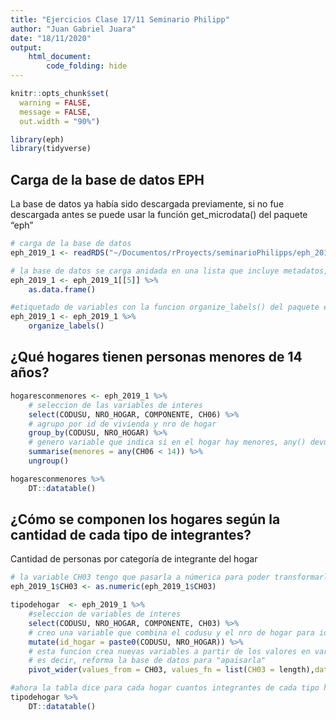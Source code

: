 ```yaml
---
title: "Ejercicios Clase 17/11 Seminario Philipp"
author: "Juan Gabriel Juara"
date: "18/11/2020"
output: 
    html_document:
        code_folding: hide
---
```


```r
knitr::opts_chunk$set(
  warning = FALSE,
  message = FALSE,
  out.width = "90%")

library(eph)
library(tidyverse)
```

## Carga de la base de datos EPH
La base de datos ya había sido descargada previamente, si no fue descargada antes se puede usar la función get_microdata() del paquete "eph"


```r

# carga de la base de datos
eph_2019_1 <- readRDS("~/Documentos/rProyects/seminarioPhilipps/eph_2019_1.RDS")

# la base de datos se carga anidada en una lista que incluye metadatos, para trabajar mas comodamente me quedo solo con la base.
eph_2019_1 <- eph_2019_1[[5]] %>% 
    as.data.frame()

#etiquetado de variables con la funcion organize_labels() del paquete eph
eph_2019_1 <- eph_2019_1 %>% 
    organize_labels()

```

## ¿Qué hogares tienen personas menores de 14 años?
```r
hogaresconmenores <- eph_2019_1 %>%
    # seleccion de las variables de interes
    select(CODUSU, NRO_HOGAR, COMPONENTE, CH06) %>% 
    # agrupo por id de vivienda y nro de hogar
    group_by(CODUSU, NRO_HOGAR) %>% 
    # genero variable que indica si en el hogar hay menores, any() devuelve TRUE si alguno de sus argumentos es TRUE
    summarise(menores = any(CH06 < 14)) %>% 
    ungroup()

hogaresconmenores %>% 
    DT::datatable()
```

## ¿Cómo se componen los hogares según la cantidad de cada tipo de integrantes?

Cantidad de personas por categoría de integrante del hogar
```r
# la variable CH03 tengo que pasarla a númerica para poder transformarla con pivot wider
eph_2019_1$CH03 <- as.numeric(eph_2019_1$CH03)

tipodehogar  <- eph_2019_1 %>%
    #seleccion de variables de interes
    select(CODUSU, NRO_HOGAR, COMPONENTE, CH03) %>% 
    # creo una variable que combina el codusu y el nro de hogar para identificar a cada hogar
    mutate(id_hogar = paste0(CODUSU, NRO_HOGAR)) %>% 
    # esta funcion crea nuevas variables a partir de los valores en variables anteriores
    # es decir, reforma la base de datos para "apaisarla"
    pivot_wider(values_from = CH03, values_fn = list(CH03 = length),data = .,id_cols = id_hogar,names_from = CH03)

#ahora la tabla dice para cada hogar cuantos integrantes de cada tipo hay.
tipodehogar %>% 
    DT::datatable()
    
```


